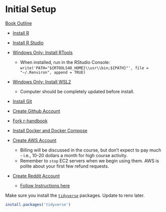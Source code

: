 

# Initial Setup

[Book Outline](https://hackmd.io/vGRGEPo8QQyiG8gecWv71g)

-   [Install R](https://cran.r-project.org/)

-   [Install R Studio](https://www.rstudio.com/products/rstudio/download/)

-   [Windows Only: Install RTools](https://cran.r-project.org/bin/windows/Rtools/)

    -   When installed, run in the RStudio Console: `write('PATH="${RTOOLS40_HOME}\\usr\\bin;${PATH}"', file = "~/.Renviron", append = TRUE)`

-   [Windows Only: Install WSL2](https://www.omgubuntu.co.uk/how-to-install-wsl2-on-windows-10)

    -   Computer should be completely updated before install.

-   [Install Git](https://git-scm.com/downloads)

-   [Create Github Account](https://github.com/)

-   [Fork r-handbook](https://github.com/fdrennan/r-handbook)

-   [Install Docker and Docker Compose](https://docs.docker.com/get-docker/)

-   [Create AWS Account](https://aws.amazon.com/)

    -   Billing will be discussed in the course, but don't expect to pay much - i.e., 10-20 dollars a month for high course activity.
    -   Remember to `stop` EC2 servers when we begin using them. AWS is polite about your first few refund requests.

-   [Create Reddit Account](reddit.com)

    -   [Follow Instructions here](https://towardsdatascience.com/how-to-use-the-reddit-api-in-python-5e05ddfd1e5c)

Make sure you install the [`tidyverse`](https://www.tidyverse.org/) packages. Update to renv later.

```r
install.packages('tidyverse')
```

